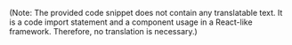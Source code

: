 
<Contributor />

(Note: The provided code snippet does not contain any translatable text. It is a code import statement and a component usage in a React-like framework. Therefore, no translation is necessary.)



<Giscus />
